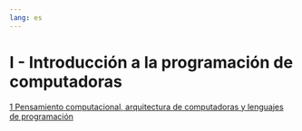 ```yaml
---
lang: es
---
```


# I - Introducción a la programación de computadoras {.unnumbered}

[1 Pensamiento computacional, arquitectura de computadoras y lenguajes de programación](01-pensamiento_computacional-arquitectura_computadoras-lenguajes_programacion.qmd)